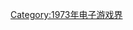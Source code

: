 {{Video game companies established in the year|197|3|1969|1980}}

[[Category:1973年电子游戏界|Category:1973年电子游戏界]]